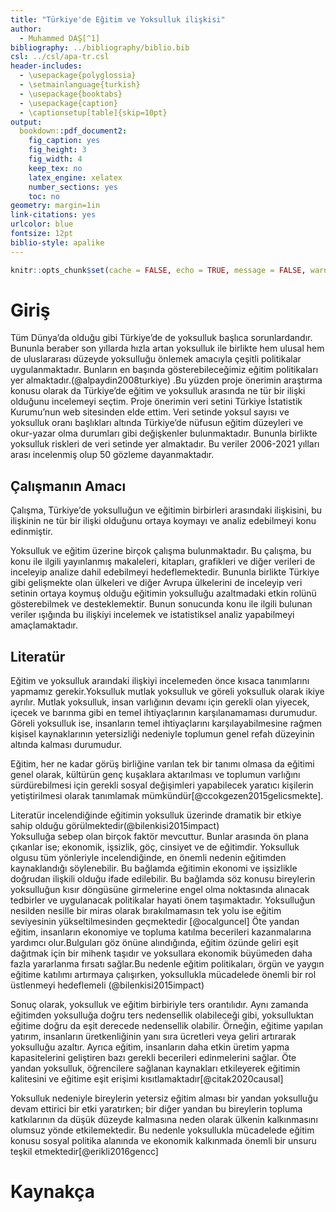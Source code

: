```yaml
---
title: "Türkiye'de Eğitim ve Yoksulluk ilişkisi"
author: 
  - Muhammed DAŞ[^1]
bibliography: ../bibliography/biblio.bib
csl: ../csl/apa-tr.csl
header-includes:
  - \usepackage{polyglossia}
  - \setmainlanguage{turkish}
  - \usepackage{booktabs}
  - \usepackage{caption} 
  - \captionsetup[table]{skip=10pt}
output:
  bookdown::pdf_document2:
    fig_caption: yes
    fig_height: 3
    fig_width: 4
    keep_tex: no
    latex_engine: xelatex
    number_sections: yes
    toc: no
geometry: margin=1in
link-citations: yes
urlcolor: blue
fontsize: 12pt
biblio-style: apalike
---
```

```r
knitr::opts_chunk$set(cache = FALSE, echo = TRUE, message = FALSE, warning = FALSE)
```

<!-- ======================================================================= -->
<!-- ============================== NOTLAR ================================= -->
<!-- ======================================================================= -->
[^1]: 20080270, [Github Repo](https://github.com/muhammedddas/aynen)



# Giriş
  Tüm Dünya’da olduğu gibi Türkiye’de de yoksulluk başlıca sorunlardandır. Bununla beraber son yıllarda hızla artan yoksulluk ile birlikte hem ulusal hem de uluslararası düzeyde yoksulluğu önlemek amacıyla çeşitli politikalar uygulanmaktadır. Bunların en başında gösterebileceğimiz eğitim politikaları yer  almaktadır.(@alpaydin2008turkiye) .Bu yüzden proje önerimin araştırma konusu olarak da Türkiye’de eğitim ve yoksulluk arasında ne tür bir ilişki olduğunu incelemeyi seçtim. Proje önerimin veri setini Türkiye İstatistik Kurumu’nun web sitesinden elde ettim. Veri setinde yoksul sayısı ve yoksulluk oranı başlıkları altında Türkiye’de nüfusun eğitim düzeyleri ve okur-yazar olma durumları gibi değişkenler bulunmaktadır. Bununla birlikte yoksulluk riskleri de veri setinde yer almaktadır. Bu veriler 2006-2021 yılları arası incelenmiş olup 50 gözleme dayanmaktadır.
  
## Çalışmanın Amacı
   Çalışma, Türkiye’de yoksulluğun ve eğitimin birbirleri arasındaki ilişkisini, bu ilişkinin ne tür bir ilişki olduğunu ortaya koymayı ve analiz edebilmeyi konu edinmiştir.
   
   Yoksulluk ve eğitim üzerine birçok çalışma bulunmaktadır. Bu çalışma, bu konu ile ilgili yayınlanmış makaleleri, kitapları, grafikleri ve diğer verileri de inceleyip analize dahil edebilmeyi hedeflemektedir. Bununla birlikte Türkiye gibi gelişmekte olan ülkeleri ve diğer Avrupa ülkelerini de inceleyip veri setinin ortaya koymuş olduğu eğitimin yoksulluğu azaltmadaki etkin rolünü gösterebilmek ve desteklemektir. Bunun sonucunda konu ile ilgili bulunan veriler ışığında bu ilişkiyi incelemek ve istatistiksel analiz yapabilmeyi amaçlamaktadır.   


## Literatür 
   Eğitim ve yoksulluk araındaki ilişkiyi incelemeden önce kısaca tanımlarını yapmamız gerekir.Yoksulluk mutlak yoksulluk ve göreli yoksulluk olarak ikiye ayrılır. Mutlak yoksulluk, insan varlığının devamı için gerekli olan yiyecek, içecek ve barınma gibi en temel ihtiyaçlarının karşılanamaması durumudur. Göreli yoksulluk ise, insanların temel ihtiyaçlarını karşılayabilmesine rağmen kişisel kaynaklarının yetersizliği nedeniyle toplumun genel refah düzeyinin altında kalması durumudur.    
  
  Eğitim, her ne kadar görüş birliğine varılan tek bir tanımı olmasa da eğitimi genel olarak, kültürün genç kuşaklara aktarılması ve toplumun varlığını sürdürebilmesi için gerekli sosyal değişimleri yapabilecek yaratıcı kişilerin yetiştirilmesi olarak tanımlamak mümkündür[@ccokgezen2015gelicsmekte].
  
   Literatür incelendiğinde eğitimin yoksulluk üzerinde dramatik bir etkiye sahip olduğu görülmektedir(@bilenkisi2015impact)     
Yoksulluğa sebep olan birçok faktör mevcuttur. Bunlar arasında ön plana çıkanlar ise; ekonomik, işsizlik, göç, cinsiyet ve de eğitimdir. Yoksulluk olgusu tüm yönleriyle incelendiğinde, en önemli nedenin eğitimden kaynaklandığı söylenebilir. Bu bağlamda eğitimin ekonomi ve işsizlikle doğrudan ilişkili olduğu ifade edilebilir.
Bu bağlamda söz konusu bireylerin yoksulluğun kısır döngüsüne girmelerine engel olma noktasında alınacak tedbirler ve uygulanacak politikalar hayati önem taşımaktadır. Yoksulluğun nesilden nesille bir miras olarak bırakılmamasın tek yolu ise eğitim seviyesinin yükseltilmesinden geçmektedir [@ocalguncel]
Öte yandan eğitim, insanların ekonomiye ve topluma katılma becerileri kazanmalarına yardımcı olur.Bulguları göz önüne alındığında, eğitim özünde geliri eşit dağıtmak için bir mihenk taşıdır ve yoksullara ekonomik büyümeden daha fazla yararlanma fırsatı sağlar.Bu nedenle eğitim politikaları, örgün ve yaygın eğitime katılımı artırmaya çalışırken, yoksullukla mücadelede önemli bir rol üstlenmeyi hedeflemeli (@bilenkisi2015impact)

  Sonuç olarak, yoksulluk ve eğitim birbiriyle ters orantılıdır.
Aynı zamanda eğitimden yoksulluğa doğru ters nedensellik olabileceği gibi, yoksulluktan eğitime doğru da eşit derecede nedensellik olabilir. Örneğin, eğitime yapılan yatırım, insanların üretkenliğinin yanı sıra ücretleri veya geliri artırarak yoksulluğu azaltır. Ayrıca eğitim, insanların daha etkin üretim yapma kapasitelerini geliştiren bazı gerekli becerileri edinmelerini sağlar. Öte yandan yoksulluk, öğrencilere sağlanan kaynakları etkileyerek eğitimin kalitesini ve eğitime eşit erişimi kısıtlamaktadır[@citak2020causal]

  Yoksulluk nedeniyle bireylerin yetersiz eğitim alması bir yandan yoksulluğu devam ettirici bir etki yaratırken; bir diğer yandan bu bireylerin topluma katkılarının da düşük düzeyde kalmasına neden olarak ülkenin kalkınmasını olumsuz yönde etkilemektedir. Bu nedenle yoksullukla mücadelede eğitim konusu sosyal politika alanında ve ekonomik kalkınmada önemli bir unsuru teşkil etmektedir[@erikli2016gencc]


\newpage
# Kaynakça {#references}
<div id="refs"></div>

